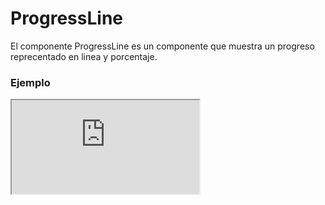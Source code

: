 
# ProgressLine

El componente ProgressLine es un componente que muestra un progreso reprecentado en linea y porcentaje.

### Ejemplo

<Iframe src="https://fenextjs-component-storybook.vercel.app/iframe.html?args=&id=progress-progressline--index&viewMode=story" />

### Importacion

Para importar el componente ProgressLine, se puede hacer desde fenextjs o fenextjs-component

```tsx copy
import {
  ProgressLine,
  ProgressLineProps,
} from "fenextjs/cjs/component/Progress/Line";
```

o

```tsx copy
import {
  ProgressLine,
  ProgressLineProps,
} from "fenextjs-component/cjs/Progress/Line";
```

### Parametros

| Parametro |   Tipo    | Requerido | Default | Descripcion                                      |
| --------- | :-------: | :-------: | :-----: | :----------------------------------------------- |
| p         | `number`  |    Sí     |         | Número de progreso.                              |
| showP     | `boolean` |    Sí     |         | Indica si se debe mostrar el número de progreso. |

### Storybook

Para ver el storybook del componente lo puede hacer con este [link](https://fenextjs-component-storybook.vercel.app/?path=/story/progress-progressline--index)

### Usos

- Uso básico del componente ProgressLine

```tsx copy
<ProgressLine p={40} showP={true} />
```
